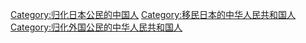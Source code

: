 [[Category:归化日本公民的中国人|Category:归化日本公民的中国人]]
[[Category:移民日本的中华人民共和国人|Category:移民日本的中华人民共和国人]]
[[Category:归化外国公民的中华人民共和国人|Category:归化外国公民的中华人民共和国人]]